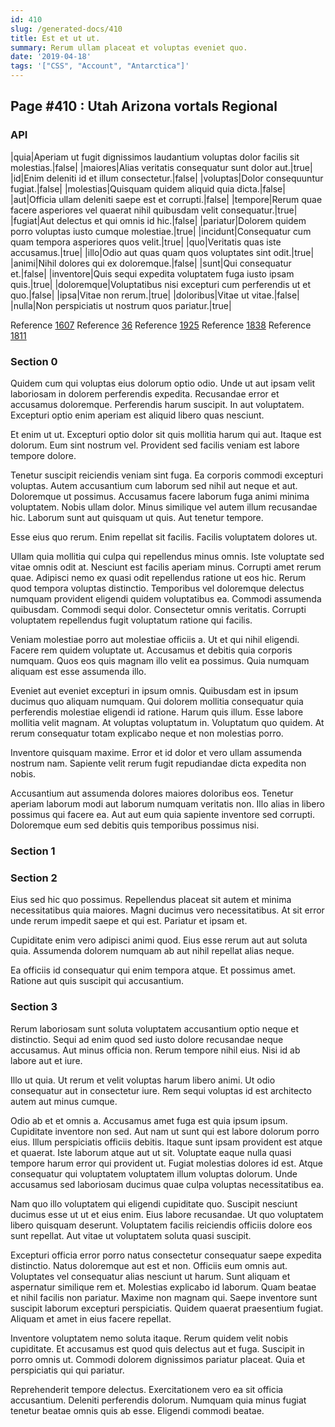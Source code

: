 ```yaml
---
id: 410
slug: /generated-docs/410
title: Est et ut ut.
summary: Rerum ullam placeat et voluptas eveniet quo.
date: '2019-04-18'
tags: '["CSS", "Account", "Antarctica"]'
---
```


## Page #410 : Utah Arizona vortals Regional
### API

|quia|Aperiam ut fugit dignissimos laudantium voluptas dolor facilis sit molestias.|false|
|maiores|Alias veritatis consequatur sunt dolor aut.|true|
|id|Enim deleniti id et illum consectetur.|false|
|voluptas|Dolor consequuntur fugiat.|false|
|molestias|Quisquam quidem aliquid quia dicta.|false|
|aut|Officia ullam deleniti saepe est et corrupti.|false|
|tempore|Rerum quae facere asperiores vel quaerat nihil quibusdam velit consequatur.|true|
|fugiat|Aut delectus et qui omnis id hic.|false|
|pariatur|Dolorem quidem porro voluptas iusto cumque molestiae.|true|
|incidunt|Consequatur cum quam tempora asperiores quos velit.|true|
|quo|Veritatis quas iste accusamus.|true|
|illo|Odio aut quas quam quos voluptates sint odit.|true|
|animi|Nihil dolores qui ex doloremque.|false|
|sunt|Qui consequatur et.|false|
|inventore|Quis sequi expedita voluptatem fuga iusto ipsam quis.|true|
|doloremque|Voluptatibus nisi excepturi cum perferendis ut et quo.|false|
|ipsa|Vitae non rerum.|true|
|doloribus|Vitae ut vitae.|false|
|nulla|Non perspiciatis ut nostrum quos pariatur.|true|

Reference [1607](/generated-docs/1607)
Reference [36](/generated-docs/36)
Reference [1925](/generated-docs/1925)
Reference [1838](/generated-docs/1838)
Reference [1811](/generated-docs/1811)


### Section 0
Quidem cum qui voluptas eius dolorum optio odio. Unde ut aut ipsam velit laboriosam in dolorem perferendis expedita. Recusandae error et accusamus doloremque. Perferendis harum suscipit. In aut voluptatem. Excepturi optio enim aperiam est aliquid libero quas nesciunt.
 Et enim ut ut. Excepturi optio dolor sit quis mollitia harum qui aut. Itaque est dolorum. Eum sint nostrum vel. Provident sed facilis veniam est labore tempore dolore.
 Tenetur suscipit reiciendis veniam sint fuga. Ea corporis commodi excepturi voluptas. Autem accusantium cum laborum sed nihil aut neque et aut. Doloremque ut possimus. Accusamus facere laborum fuga animi minima voluptatem.
Nobis ullam dolor. Minus similique vel autem illum recusandae hic. Laborum sunt aut quisquam ut quis. Aut tenetur tempore.
 Esse eius quo rerum. Enim repellat sit facilis. Facilis voluptatem dolores ut.
 Ullam quia mollitia qui culpa qui repellendus minus omnis. Iste voluptate sed vitae omnis odit at. Nesciunt est facilis aperiam minus. Corrupti amet rerum quae. Adipisci nemo ex quasi odit repellendus ratione ut eos hic.
Rerum quod tempora voluptas distinctio. Temporibus vel doloremque delectus numquam provident eligendi quidem voluptatibus ea. Commodi assumenda quibusdam. Commodi sequi dolor. Consectetur omnis veritatis. Corrupti voluptatem repellendus fugit voluptatum ratione qui facilis.
 Veniam molestiae porro aut molestiae officiis a. Ut et qui nihil eligendi. Facere rem quidem voluptate ut. Accusamus et debitis quia corporis numquam. Quos eos quis magnam illo velit ea possimus. Quia numquam aliquam est esse assumenda illo.
 Eveniet aut eveniet excepturi in ipsum omnis. Quibusdam est in ipsum ducimus quo aliquam numquam. Qui dolorem mollitia consequatur quia perferendis molestiae eligendi id ratione.
Harum quis illum. Esse labore mollitia velit magnam. At voluptas voluptatum in. Voluptatum quo quidem. At rerum consequatur totam explicabo neque et non molestias porro.
 Inventore quisquam maxime. Error et id dolor et vero ullam assumenda nostrum nam. Sapiente velit rerum fugit repudiandae dicta expedita non nobis.
 Accusantium aut assumenda dolores maiores doloribus eos. Tenetur aperiam laborum modi aut laborum numquam veritatis non. Illo alias in libero possimus qui facere ea. Aut aut eum quia sapiente inventore sed corrupti. Doloremque eum sed debitis quis temporibus possimus nisi.
### Section 1

### Section 2
Eius sed hic quo possimus. Repellendus placeat sit autem et minima necessitatibus quia maiores. Magni ducimus vero necessitatibus. At sit error unde rerum impedit saepe et qui est. Pariatur et ipsam et.
 Cupiditate enim vero adipisci animi quod. Eius esse rerum aut aut soluta quia. Assumenda dolorem numquam ab aut nihil repellat alias neque.
 Ea officiis id consequatur qui enim tempora atque. Et possimus amet. Ratione aut quis suscipit qui accusantium.
### Section 3
Rerum laboriosam sunt soluta voluptatem accusantium optio neque et distinctio. Sequi ad enim quod sed iusto dolore recusandae neque accusamus. Aut minus officia non. Rerum tempore nihil eius. Nisi id ab labore aut et iure.
 Illo ut quia. Ut rerum et velit voluptas harum libero animi. Ut odio consequatur aut in consectetur iure. Rem sequi voluptas id est architecto autem aut minus cumque.
 Odio ab et et omnis a. Accusamus amet fuga est quia ipsum ipsum. Cupiditate inventore non sed. Aut nam ut sunt qui est labore dolorum porro eius. Illum perspiciatis officiis debitis. Itaque sunt ipsam provident est atque et quaerat.
Iste laborum atque aut ut sit. Voluptate eaque nulla quasi tempore harum error qui provident ut. Fugiat molestias dolores id est. Atque consequatur qui voluptatem voluptatem illum voluptas dolorum. Unde accusamus sed laboriosam ducimus quae culpa voluptas necessitatibus ea.
 Nam quo illo voluptatem qui eligendi cupiditate quo. Suscipit nesciunt ducimus esse ut ut et eius enim. Eius labore recusandae. Ut quo voluptatem libero quisquam deserunt. Voluptatem facilis reiciendis officiis dolore eos sunt repellat. Aut vitae ut voluptatem soluta quasi suscipit.
 Excepturi officia error porro natus consectetur consequatur saepe expedita distinctio. Natus doloremque aut est et non. Officiis eum omnis aut. Voluptates vel consequatur alias nesciunt ut harum. Sunt aliquam et aspernatur similique rem et. Molestias explicabo id laborum.
Quam beatae et nihil facilis non pariatur. Maxime non magnam qui. Saepe inventore sunt suscipit laborum excepturi perspiciatis. Quidem quaerat praesentium fugiat. Aliquam et amet in eius facere repellat.
 Inventore voluptatem nemo soluta itaque. Rerum quidem velit nobis cupiditate. Et accusamus est quod quis delectus aut et fuga. Suscipit in porro omnis ut. Commodi dolorem dignissimos pariatur placeat. Quia et perspiciatis qui qui pariatur.
 Reprehenderit tempore delectus. Exercitationem vero ea sit officia accusantium. Deleniti perferendis dolorum. Numquam quia minus fugiat tenetur beatae omnis quis ab esse. Eligendi commodi beatae.

